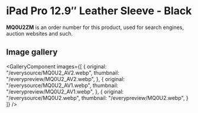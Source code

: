 
# iPad Pro 12.9″ Leather Sleeve - Black

<Callout type='info' emoji='👉🏻'>**MQ0U2ZM** is an order number for this product, used for search engines, auction websites and such.</Callout>

## Image gallery

<GalleryComponent
    images={[
      {
        original: "/everysource/MQ0U2_AV2.webp",
        thumbnail: "/everypreview/MQ0U2_AV2.webp",
      },
      {
        original: "/everysource/MQ0U2_AV1.webp",
        thumbnail: "/everypreview/MQ0U2_AV1.webp",
      },
      {
        original: "/everysource/MQ0U2.webp",
        thumbnail: "/everypreview/MQ0U2.webp",
      }
    ]}
  />
